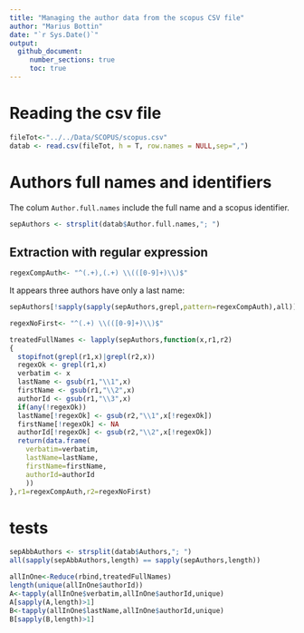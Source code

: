 ```yaml
---
title: "Managing the author data from the scopus CSV file"
author: "Marius Bottin"
date: "`r Sys.Date()`"
output: 
  github_document:
     number_sections: true
     toc: true
---
```



# Reading the csv file
```r
fileTot<-"../../Data/SCOPUS/scopus.csv"
datab <- read.csv(fileTot, h = T, row.names = NULL,sep=",")
```

# Authors full names and identifiers

The colum `Author.full.names` include the full name and a scopus identifier.

```r
sepAuthors <- strsplit(datab$Author.full.names,"; ")
```

## Extraction with regular expression

```r
regexCompAuth<- "^(.+),(.+) \\(([0-9]+)\\)$"
```

It appears three authors have only a last name:

```r
sepAuthors[!sapply(sapply(sepAuthors,grepl,pattern=regexCompAuth),all)]
```
```r
regexNoFirst<- "^(.+) \\(([0-9]+)\\)$"

treatedFullNames <- lapply(sepAuthors,function(x,r1,r2)
{
  stopifnot(grepl(r1,x)|grepl(r2,x))
  regexOk <- grepl(r1,x)
  verbatim <- x
  lastName <- gsub(r1,"\\1",x)
  firstName <- gsub(r1,"\\2",x)
  authorId <- gsub(r1,"\\3",x)
  if(any(!regexOk))
  lastName[!regexOk] <- gsub(r2,"\\1",x[!regexOk])
  firstName[!regexOk] <- NA
  authorId[!regexOk] <- gsub(r2,"\\2",x[!regexOk])
  return(data.frame(
    verbatim=verbatim,
    lastName=lastName,
    firstName=firstName,
    authorId=authorId
    ))
},r1=regexCompAuth,r2=regexNoFirst)
```




# tests

```r
sepAbbAuthors <- strsplit(datab$Authors,"; ")
all(sapply(sepAbbAuthors,length) == sapply(sepAuthors,length))

allInOne<-Reduce(rbind,treatedFullNames)
length(unique(allInOne$authorId))
A<-tapply(allInOne$verbatim,allInOne$authorId,unique)
A[sapply(A,length)>1]
B<-tapply(allInOne$lastName,allInOne$authorId,unique)
B[sapply(B,length)>1]
```


